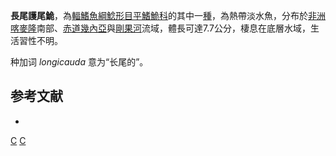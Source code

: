 {{Speciesbox 
| taxon = Phractura longicauda
| authority = [[Boulenger|Boulenger]], 1903
| status = LC
| status_system = IUCN3.1
}}

'''長尾護尾鮠'''，為[[輻鰭魚綱|輻鰭魚綱]][[鯰形目|鯰形目]][[平鰭鮠科|平鰭鮠科]]的其中一[[種|種]]，為熱帶淡水魚，分布於[[非洲|非洲]][[喀麥隆|喀麥隆]]南部、[[赤道幾內亞|赤道幾內亞]]與[[剛果河|剛果河]]流域，體長可達7.7公分，棲息在底層水域，生活習性不明。

种加词 ''longicauda'' 意为“长尾的”。

==参考文献==
*{{FishBase_species|genus=Phractura|species=longicauda|year=2014|month=10}}

{{Taxonbar}}

[[Category:1903年描述的鱼类|C]]
[[Category:護尾鮠屬|C]]